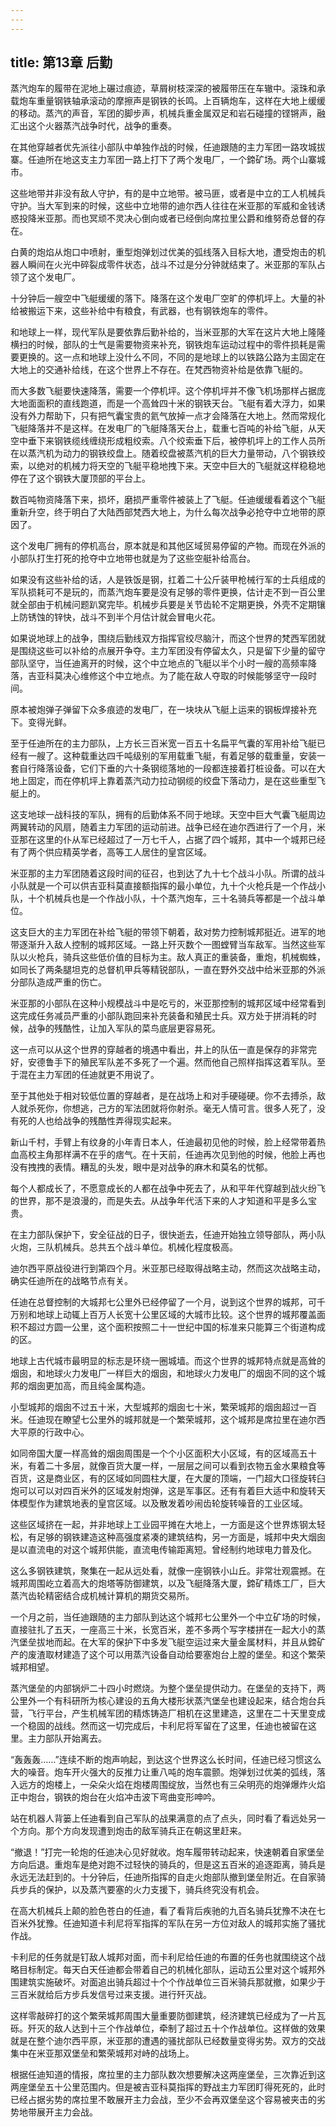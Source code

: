 ```yaml
---
---
---
```

title: 第13章 后勤
---



蒸汽炮车的履带在泥地上碾过痕迹，草屑树枝深深的被履带压在车辙中。滚珠和承载炮车重量钢铁轴承滚动的摩擦声是钢铁的长鸣。上百辆炮车，这样在大地上缓缓的移动。蒸汽的声音，军团的脚步声，机械兵重金属双足和岩石碰撞的铿锵声，融汇出这个火器蒸汽战争时代，战争的重奏。

在其他穿越者优先派往小部队中单独作战的时候，任迪跟随的主力军团一路攻城拔寨。任迪所在地这支主力军团一路上打下了两个发电厂，一个鍗矿场。两个山寨城市。

这些地带并非没有敌人守护，有的是中立地带。被马匪，或者是中立的工人机械兵守护。当大军到来的时候，这些中立地带的迪尔西人往往在米亚那的军威和金钱诱惑投降米亚那。而也冥顽不灵决心倒向或者已经倒向席拉里公爵和维努奇总督的存在。

白黄的炮焰从炮口中喷射，重型炮弹划过优美的弧线落入目标大地，遭受炮击的机器人瞬间在火光中碎裂成零件状态，战斗不过是分分钟就结束了。米亚那的军队占领了这个发电厂。

十分钟后一艘空中飞艇缓缓的落下。降落在这个发电厂空旷的停机坪上。大量的补给被搬运下来，这些补给中有粮食，有武器，也有钢铁炮车的零件。

和地球上一样，现代军队是要依靠后勤补给的，当米亚那的大军在这片大地上隆隆横扫的时候，部队的士气是需要物资来补充，钢铁炮车运动过程中的零件损耗是需要更换的。这一点和地球上没什么不同，不同的是地球上的以铁路公路为主固定在大地上的交通补给线，在这个世界上不存在。在梵西物资补给是依靠飞艇的。

而大多数飞艇要快速降落，需要一个停机坪。这个停机坪并不像飞机场那样占据庞大地面面积的直线跑道，而是一个高耸四十米的钢铁天台。飞艇有着大浮力，如果没有外力帮助下，只有把气囊宝贵的氦气放掉一点才会降落在大地上。然而常规化飞艇降落并不是这样。在发电厂的飞艇降落天台上，载重七百吨的补给飞艇，从天空中垂下来钢铁缆线缠绕形成粗绞索。八个绞索垂下后，被停机坪上的工作人员所在以蒸汽机为动力的钢铁绞盘上。随着绞盘被蒸汽机的巨大力量带动，八个钢铁绞索，以绝对的机械力将天空的飞艇平稳地拽下来。天空中巨大的飞艇就这样稳稳地停在了这个钢铁大厦顶部的平台上。

数百吨物资降落下来，损坏，磨损严重零件被装上了飞艇。任迪缓缓看着这个飞艇重新升空，终于明白了大陆西部梵西大地上，为什么每次战争必抢夺中立地带的原因了。

这个发电厂拥有的停机高台，原本就是和其他区域贸易停留的产物。而现在外派的小部队打生打死的抢夺中立地带也就是为了这些空艇补给高台。

如果没有这些补给的话，人是铁饭是钢，扛着二十公斤装甲枪械行军的士兵组成的军队损耗可不是玩的，而蒸汽炮车要是没有足够的零件更换，估计走不到一百公里就全部由于机械问题趴窝完毕。机械步兵要是关节齿轮不定期更换，外壳不定期镶上防锈蚀的锌快，战斗不到半个月估计就会冒电火花。

如果说地球上的战争，围绕后勤线双方指挥官绞尽脑汁，而这个世界的梵西军团就是围绕这些可以补给的点展开争夺。主力军团没有停留太久，只是留下少量的留守部队坚守，当任迪离开的时候，这个中立地点的飞艇以半个小时一艘的高频率降落，吉亚科莫决心维修这个中立地点。为了能在敌人夺取的时候能够坚守一段时间。

原本被炮弹子弹留下众多痕迹的发电厂，在一块块从飞艇上运来的钢板焊接补充下。变得光鲜。

至于任迪所在的主力部队，上方长三百米宽一百五十名扁平气囊的军用补给飞艇已经有一艘了。这种载重达四千吨级别的军用载重飞艇，有着足够的载重量，安装一套自行降落设备，它们下垂的六十条钢缆落地的一段都连接着打桩设备。可以在大地上固定，而在停机坪上靠着蒸汽动力拉动钢缆的绞盘下落动力，是在这些重型飞艇上的。

这支地球一战科技的军队，拥有的后勤体系不同于地球。天空中巨大气囊飞艇周边两翼转动的风扇，随着主力军团的运动前进。战争已经在迪尔西进行了一个月，米亚那在这里的仆从军已经超过了一万七千人，占据了四个城邦，其中一个城邦已经有了两个供应精英学者，高等工人居住的皇宫区域。

米亚那的主力军团随着这段时间的征召，也到达了九十七个战斗小队。所谓的战斗小队就是一个可以供吉亚科莫直接额指挥的最小单位，九十个火枪兵是一个作战小队，十个机械兵也是一个作战小队，十个蒸汽炮车，三十名骑兵等都是一个战斗单位。

这支巨大的主力军团在补给飞艇的带领下朝着，敌对势力控制城邦挺近。进军的地带逐渐升入敌人控制的城邦区域。一路上歼灭数个一图螳臂当车敌军。当然这些军队以火枪兵，骑兵这些低价值的目标为主。敌人真正的重装备，重炮，机械蜘蛛，如同长了两条腿坦克的总督机甲兵等精锐部队，一直在野外交战中给米亚那的外派分部队造成严重的伤亡。

米亚那的小部队在这种小规模战斗中是吃亏的，米亚那控制的城邦区域中经常看到这完成任务减员严重的小部队跑回来补充装备和殖民士兵。双方处于拼消耗的时候，战争的残酷性，让加入军队的菜鸟底层更容易死。

这一点可以从这个世界的穿越者的境遇中看出，井上的队伍一直是保存的非常完好，安德鲁手下的殖民军队差不多死了一个遍。然而他自己照样指挥这着军队。至于混在主力军团的任迪就更不用说了。

至于其他处于相对较低位置的穿越者，是在战场上和对手硬碰硬。你不去搏杀，敌人就杀死你，你想逃，己方的军法团就将你射杀。毫无人情可言。很多人死了，没有死的人也给战争的残酷性弄得现实起来。

新山千村，手臂上有纹身的小年青日本人，任迪最初见他的时候，脸上经常带着热血高校主角那样满不在乎的痞气。在十天前，任迪再次见到他的时候，他脸上再也没有拽拽的表情。糟乱的头发，眼中是对战争的麻木和莫名的忧郁。

每个人都成长了，不愿意成长的人都在战争中死去了，从和平年代穿越到战火纷飞的世界，那不是浪漫的，而是失去。从战争年代活下来的人才知道和平是多么宝贵。

在主力部队保护下，安全征战的日子，很快逝去，任迪开始独立领导部队，两小队火炮，三队机械兵。总共五个战斗单位。机械化程度极高。

迪尔西平原战役进行到第四个月。米亚那已经取得战略主动，然而这次战略主动，确实任迪所在的战略节点有关。

任迪在总督控制的大城邦七公里外已经停留了一个月，说到这个世界的城邦，可千万别和地球上动辄上百万人长宽十公里区域的大城市比较。这个世界的城邦覆盖面积不超过方圆一公里，这个面积按照二十一世纪中国的标准来只能算三个街道构成的区。

地球上古代城市最明显的标志是环绕一圈城墙。而这个世界的城邦特点就是高耸的烟囱，和地球火力发电厂一样巨大的烟囱，和地球火力发电厂的烟囱不同的这个城邦的烟囱更加高，而且纯金属构造。

小型城邦的烟囱不过五十米，大型城邦的烟囱七十米，繁荣城邦的烟囱超过一百米。任迪现在瞭望七公里外的城邦就是一个繁荣城邦，这个城邦是席拉里在迪尔西大平原的行政中心。

如同帝国大厦一样高耸的烟囱周围是一个个小区面积大小区域，有的区域高五十米，有着二十多层，就像百货大厦一样，一层层之间可以看到衣物五金水果粮食等百货，这是商业区，有的区域如同圆柱大厦，在大厦的顶端，一门超大口径旋转臼炮可以可以对四百米外的区域发射炮弹，这是军事区。还有有着巨大适中和旋转天体模型作为建筑地表的皇宫区域。以及散发着吵闹齿轮旋转噪音的工业区域。

这些区域挤在一起，并非地球上工业园平摊在大地上，一方面是这个世界炼钢太轻松，有足够的钢铁建造这种高强度紧凑的建筑结构，另一方面是，城邦中央大烟囱是以直流电的对这个城邦供能，直流电传输距离短。曾经制约地球电力普及化。

这么多钢铁建筑，聚集在一起从远处看，就像一座钢铁小山丘。非常壮观震撼。在城邦周围屹立着高大的炮塔等防御建筑，以及飞艇降落大厦，鍗矿精炼工厂，巨大蒸汽齿轮精密结合成机械计算机的期货交易所。

一个月之前，当任迪跟随的主力部队到达这个城邦七公里外一个中立矿场的时候，直接驻扎了五天，一座高三十米，长宽百米，差不多两个写字楼拼在一起大小的蒸汽堡垒拔地而起。在大军的保护下中多发飞艇空运过来大量金属材料，并且从鍗矿产的废渣取材建造了这个可以用蒸汽设备自动给要塞炮台上膛的堡垒。和这个繁荣城邦相望。

蒸汽堡垒的内部锅炉二十四小时燃烧。为整个堡垒提供动力。在堡垒的支持下，两公里外一个有科研所为核心建设的五角大楼形状蒸汽堡垒也建设起来，结合炮台兵营，飞行平台，产生机械军团的精炼铸造厂相机在这里建造，这里在二十天里变成一个稳固的战线。然而这一切完成后，卡利尼将军留在了这里，任迪也被留在这里。主力部队开始离去。

“轰轰轰……”连续不断的炮声响起，到达这个世界这么长时间，任迪已经习惯这么大的噪音。炮车开火强大的反推力让重八吨的炮车震颤。炮弹划过优美的弧线，落入远方的炮楼上，一朵朵火焰在炮楼周围绽放，当然也有三朵明亮的炮弹爆炸火焰正中炮台，钢铁的炮台在火焰冲击波下弯曲变形呻吟。

站在机器人背篓上任迪看到自己军队的战果满意的点了点头，同时看了看远处另一个方向。那个方向发现遭到炮击的敌军骑兵正在朝这里赶来。

“撤退！”打完一轮炮的任迪决心见好就收。炮车履带转动起来，快速朝着自家堡垒方向后退。重炮车是绝对跑不过轻快的骑兵的，但是这五百米的追逐距离，骑兵是永远无法赶到的。十分钟后，任迪所指挥的自走火炮部队撤到堡垒附近。在自家骑兵步兵的保护，以及蒸汽要塞的火力支援下，骑兵终究没有机会。

在高大机械兵上颠的脸色苍白的任迪，看了看背后疾驰的九百名骑兵犹豫不决在七百米外犹豫。任迪知道卡利尼将军指挥的军队在另一方位对敌人的城邦实施了骚扰作战。

卡利尼的任务就是钉敌人城邦对面，而卡利尼给任迪的布置的任务也就围绕这个战略目标制定。每天白天任迪都会带着自己的机械化部队，运动五公里对这个城邦外围建筑实施破坏。对面追出骑兵超过十个个作战单位三百米骑兵那就撤，如果少于三百米就给后方步兵发信号过来支援。进行歼灭战。

这样零敲碎打的这个繁荣城邦周围大量重要防御建筑，经济建筑已经成为了一片瓦砾。歼灭的敌人达到十三个作战单位，牵制了超过五十个作战单位。这样做的效果就是在整个迪尔西平原，米亚那的遭遇的骚扰部队已经数量变得劣势。双方的交战集中在米亚那双堡垒和繁荣城邦对峙的战场上。

根据任迪知道的情报，席拉里的主力部队数次想要解决这两座堡垒，三次靠近到这两座堡垒五十公里范围内。但是被吉亚科莫指挥的野战主力军团盯得死死的，此时已经占据劣势的席拉里不敢展开主力会战，至少不会再双堡垒这个容易被夹击的劣势地带展开主力会战。
